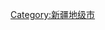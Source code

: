 {{Catnav|頁面分類|...|中华人民共和国行政区划|地级市|新疆地级市}}
{{Catnav|頁面分類|...|中华人民共和国行政区划|地级行政区|新疆地级行政区|新疆地级市}}
{{Catnav|頁面分類|...|中国各省行政区划|新疆行政区划|新疆地级行政区|新疆地级市}}
[[Category:新疆地级市|Category:新疆地级市]]
{{catmore|哈密市|新疆维吾尔自治区哈密市}}